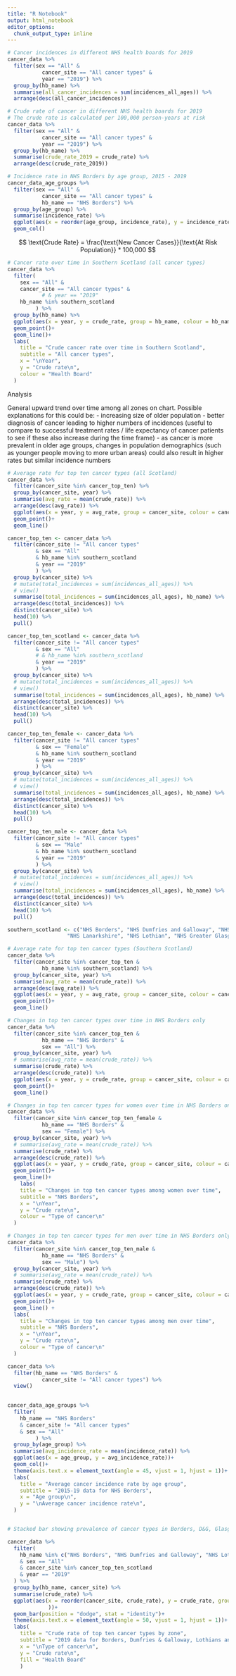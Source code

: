 ```yaml
---
title: "R Notebook"
output: html_notebook
editor_options: 
  chunk_output_type: inline
---
```


```r
# Cancer incidences in different NHS health boards for 2019
cancer_data %>% 
  filter(sex == "All" &
           cancer_site == "All cancer types" &
           year == "2019") %>% 
  group_by(hb_name) %>% 
  summarise(all_cancer_incidences = sum(incidences_all_ages)) %>% 
  arrange(desc(all_cancer_incidences))

# Crude rate of cancer in different NHS health boards for 2019
# The crude rate is calculated per 100,000 person-years at risk
cancer_data %>% 
  filter(sex == "All" &
           cancer_site == "All cancer types" &
           year == "2019") %>% 
  group_by(hb_name) %>% 
  summarise(crude_rate_2019 = crude_rate) %>% 
  arrange(desc(crude_rate_2019))

# Incidence rate in NHS Borders by age group, 2015 - 2019
cancer_data_age_groups %>% 
  filter(sex == "All" &
           cancer_site == "All cancer types" &
           hb_name == "NHS Borders") %>% 
  group_by(age_group) %>% 
  summarise(incidence_rate) %>% 
  ggplot(aes(x = reorder(age_group, incidence_rate), y = incidence_rate))+
  geom_col()
```

$$
\text{Crude Rate} = \frac{\text{New Cancer Cases}}{\text{At Risk Population}} * 100,000
$$

```r
# Cancer rate over time in Southern Scotland (all cancer types)
cancer_data %>% 
  filter(
    sex == "All" &
    cancer_site == "All cancer types" &
           # & year == "2019"
    hb_name %in% southern_scotland
         ) %>% 
  group_by(hb_name) %>% 
  ggplot(aes(x = year, y = crude_rate, group = hb_name, colour = hb_name))+
  geom_point()+
  geom_line()+
  labs(
    title = "Crude cancer rate over time in Southern Scotland",
    subtitle = "All cancer types",
    x = "\nYear",
    y = "Crude rate\n",
    colour = "Health Board"
  )
```
Analysis

General upward trend over time among all zones on chart.
Possible explanations for this could be:
- increasing size of older population 
- better diagnosis of cancer leading to higher numbers of incidences (useful to
compare to successful treatment rates / life expectancy of cancer patients to see
if these also increase during the time frame)
- as cancer is more prevalent in older age groups, changes in population demographics
(such as younger people moving to more urban areas) could also result in higher rates
but similar incidence numbers

```r
# Average rate for top ten cancer types (all Scotland)
cancer_data %>% 
  filter(cancer_site %in% cancer_top_ten) %>% 
  group_by(cancer_site, year) %>% 
  summarise(avg_rate = mean(crude_rate)) %>% 
  arrange(desc(avg_rate)) %>% 
  ggplot(aes(x = year, y = avg_rate, group = cancer_site, colour = cancer_site))+
  geom_point()+
  geom_line()

cancer_top_ten <- cancer_data %>% 
  filter(cancer_site != "All cancer types" 
         & sex == "All"
         & hb_name %in% southern_scotland
         & year == "2019"
         ) %>% 
  group_by(cancer_site) %>% 
  # mutate(total_incidences = sum(incidences_all_ages)) %>% 
  # view()
  summarise(total_incidences = sum(incidences_all_ages), hb_name) %>% 
  arrange(desc(total_incidences)) %>% 
  distinct(cancer_site) %>% 
  head(10) %>% 
  pull()

cancer_top_ten_scotland <- cancer_data %>% 
  filter(cancer_site != "All cancer types" 
         & sex == "All"
         # & hb_name %in% southern_scotland
         & year == "2019"
         ) %>% 
  group_by(cancer_site) %>% 
  # mutate(total_incidences = sum(incidences_all_ages)) %>% 
  # view()
  summarise(total_incidences = sum(incidences_all_ages), hb_name) %>% 
  arrange(desc(total_incidences)) %>% 
  distinct(cancer_site) %>% 
  head(10) %>% 
  pull()

cancer_top_ten_female <- cancer_data %>% 
  filter(cancer_site != "All cancer types" 
         & sex == "Female"
         & hb_name %in% southern_scotland
         & year == "2019"
         ) %>% 
  group_by(cancer_site) %>% 
  # mutate(total_incidences = sum(incidences_all_ages)) %>% 
  # view()
  summarise(total_incidences = sum(incidences_all_ages), hb_name) %>% 
  arrange(desc(total_incidences)) %>% 
  distinct(cancer_site) %>% 
  head(10) %>% 
  pull()

cancer_top_ten_male <- cancer_data %>% 
  filter(cancer_site != "All cancer types" 
         & sex == "Male"
         & hb_name %in% southern_scotland
         & year == "2019"
         ) %>% 
  group_by(cancer_site) %>% 
  # mutate(total_incidences = sum(incidences_all_ages)) %>% 
  # view()
  summarise(total_incidences = sum(incidences_all_ages), hb_name) %>% 
  arrange(desc(total_incidences)) %>% 
  distinct(cancer_site) %>% 
  head(10) %>% 
  pull()

southern_scotland <- c("NHS Borders", "NHS Dumfries and Galloway", "NHS Ayrshire and Arran",
                   "NHS Lanarkshire", "NHS Lothian", "NHS Greater Glasgow and Clyde")

# Average rate for top ten cancer types (Southern Scotland)
cancer_data %>% 
  filter(cancer_site %in% cancer_top_ten &
           hb_name %in% southern_scotland) %>% 
  group_by(cancer_site, year) %>% 
  summarise(avg_rate = mean(crude_rate)) %>% 
  arrange(desc(avg_rate)) %>% 
  ggplot(aes(x = year, y = avg_rate, group = cancer_site, colour = cancer_site))+
  geom_point()+
  geom_line()
```


```r
# Changes in top ten cancer types over time in NHS Borders only
cancer_data %>% 
  filter(cancer_site %in% cancer_top_ten &
           hb_name == "NHS Borders" &
           sex == "All") %>% 
  group_by(cancer_site, year) %>% 
  # summarise(avg_rate = mean(crude_rate)) %>% 
  summarise(crude_rate) %>% 
  arrange(desc(crude_rate)) %>%
  ggplot(aes(x = year, y = crude_rate, group = cancer_site, colour = cancer_site))+
  geom_point()+
  geom_line()
```
```r
# Changes in top ten cancer types for women over time in NHS Borders only
cancer_data %>% 
  filter(cancer_site %in% cancer_top_ten_female &
           hb_name == "NHS Borders" &
           sex == "Female") %>% 
  group_by(cancer_site, year) %>% 
  # summarise(avg_rate = mean(crude_rate)) %>% 
  summarise(crude_rate) %>% 
  arrange(desc(crude_rate)) %>%
  ggplot(aes(x = year, y = crude_rate, group = cancer_site, colour = cancer_site))+
  geom_point()+
  geom_line()+
    labs(
    title = "Changes in top ten cancer types among women over time",
    subtitle = "NHS Borders",
    x = "\nYear",
    y = "Crude rate\n",
    colour = "Type of cancer\n"
  )
```
```r
# Changes in top ten cancer types for men over time in NHS Borders only
cancer_data %>% 
  filter(cancer_site %in% cancer_top_ten_male &
           hb_name == "NHS Borders" &
           sex == "Male") %>% 
  group_by(cancer_site, year) %>% 
  # summarise(avg_rate = mean(crude_rate)) %>% 
  summarise(crude_rate) %>% 
  arrange(desc(crude_rate)) %>%
  ggplot(aes(x = year, y = crude_rate, group = cancer_site, colour = cancer_site))+
  geom_point()+
  geom_line() +
  labs(
    title = "Changes in top ten cancer types among men over time",
    subtitle = "NHS Borders",
    x = "\nYear",
    y = "Crude rate\n",
    colour = "Type of cancer\n"
  )
```


```r
cancer_data %>% 
  filter(hb_name == "NHS Borders" &
           cancer_site != "All cancer types") %>% 
  view()
  
```

```r
cancer_data_age_groups %>% 
  filter(
    hb_name == "NHS Borders" 
    & cancer_site != "All cancer types"
    & sex == "All"
         ) %>% 
  group_by(age_group) %>% 
  summarise(avg_incidence_rate = mean(incidence_rate)) %>% 
  ggplot(aes(x = age_group, y = avg_incidence_rate))+
  geom_col()+
  theme(axis.text.x = element_text(angle = 45, vjust = 1, hjust = 1))+
  labs(
    title = "Average cancer incidence rate by age group",
    subtitle = "2015-19 data for NHS Borders",
    x = "Age group\n",
    y = "\nAverage cancer incidence rate\n",
  )



```

```r
# Stacked bar showing prevalence of cancer types in Borders, D&G, Glasgow and Edinburgh (2019)

cancer_data %>% 
  filter(
    hb_name %in% c("NHS Borders", "NHS Dumfries and Galloway", "NHS Lothian", "NHS Greater Glasgow and Clyde")
    & sex == "All"
    & cancer_site %in% cancer_top_ten_scotland
    & year == "2019"
  ) %>% 
  group_by(hb_name, cancer_site) %>% 
  summarise(crude_rate) %>% 
  ggplot(aes(x = reorder(cancer_site, crude_rate), y = crude_rate, group = hb_name, fill = hb_name
             ))+
  geom_bar(position = "dodge", stat = "identity")+
  theme(axis.text.x = element_text(angle = 50, vjust = 1, hjust = 1))+
  labs(
    title = "Crude rate of top ten cancer types by zone",
    subtitle = "2019 data for Borders, Dumfries & Galloway, Lothians and Greater Glasgow and Clyde",
    x = "\nType of cancer\n",
    y = "Crude rate\n",
    fill = "Health Board"
    )

  

```


